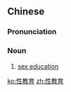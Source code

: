 ==Chinese==
{{zh-forms|type=12}}

===Pronunciation===
{{zh-pron
|m=xìngjiàoyù
|c=sing3 gaau3 juk6
|mn=sèng-kàu-io̍k
|cat=n
}}

===Noun===
{{zh-noun}}
# [[sex education]]

[[ko:性教育]]
[[zh:性教育]]